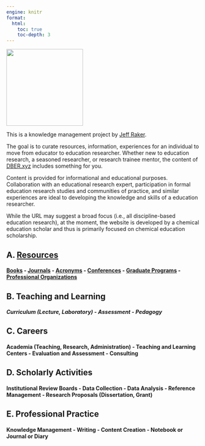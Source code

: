 ```yaml
---
engine: knitr
format: 
  html: 
    toc: true
    toc-depth: 3
---
```


![](/assets/logo_650_x_650.png){width=200 fig-align="center"}

This is a knowledge management project by [Jeff Raker](https://www.jeffraker.xyz).

The goal is to curate resources, information, experiences for an individual to move from educator to education researcher. Whether new to education research, a seasoned researcher, or research trainee mentor, the content of [DBER.xyz](https://www.dber.xyz) includes something for you.

Content is provided for informational and educational purposes. Collaboration with an educational research expert, participation in formal education research studies and communities of practice, and similar experiences are ideal to developing the knowledge and skills of a education researcher.

While the URL may suggest a broad focus (i.e., all discipline-based education research), at the moment, the website is developed by a chemical education scholar and thus is primarily focused on chemical education scholarship.

## A. [Resources](/resources/resources.qmd)

#### [Books](/resources/resources.qmd#a1.-books) - [Journals](/resources/resources.qmd#a2.-journals) - [Acronyms](/resources/resources.qmd#a3.-acronyms) - [Conferences](/resources/resources.qmd#a4.-conferences) - [Graduate Programs](/resources/resources.qmd#a5.-graduate-programs) - [Professional Organizations](/resources/resources.qmd#a6.-professional-organizations)

## B. Teaching and Learning

##### Curriculum (Lecture, Laboratory) - Assessment - Pedagogy

## C. Careers

#### Academia (Teaching, Research, Administration) - Teaching and Learning Centers - Evaluation and Assessment - Consulting

## D. Scholarly Activities

#### Institutional Review Boards - Data Collection - Data Analysis - Reference Management - Research Proposals (Dissertation, Grant)

## E. Professional Practice

#### Knowledge Management - Writing - Content Creation - Notebook or Journal or Diary

